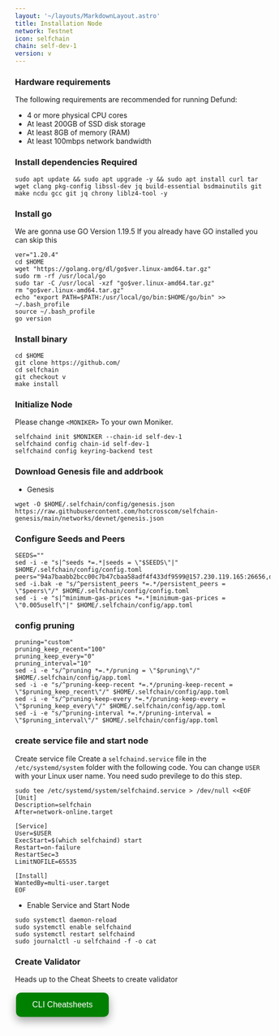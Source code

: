```yaml
---
layout: '~/layouts/MarkdownLayout.astro'
title: Installation Node
network: Testnet
icon: selfchain
chain: self-dev-1
version: v
---
```


### Hardware requirements

The following requirements are recommended for running Defund:

- 4 or more physical CPU cores
- At least 200GB of SSD disk storage
- At least 8GB of memory (RAM)
- At least 100mbps network bandwidth


### Install dependencies Required

```
sudo apt update && sudo apt upgrade -y && sudo apt install curl tar wget clang pkg-config libssl-dev jq build-essential bsdmainutils git make ncdu gcc git jq chrony liblz4-tool -y
```

### Install go

We are gonna use GO Version 1.19.5
If you already have GO installed you can skip this 

```
ver="1.20.4"
cd $HOME
wget "https://golang.org/dl/go$ver.linux-amd64.tar.gz"
sudo rm -rf /usr/local/go
sudo tar -C /usr/local -xzf "go$ver.linux-amd64.tar.gz"
rm "go$ver.linux-amd64.tar.gz"
echo "export PATH=$PATH:/usr/local/go/bin:$HOME/go/bin" >> ~/.bash_profile
source ~/.bash_profile
go version
```

### Install binary

```
cd $HOME
git clone https://github.com/
cd selfchain
git checkout v
make install
```

### Initialize Node

Please change `<MONIKER>` To your own Moniker.

```
selfchaind init $MONIKER --chain-id self-dev-1
selfchaind config chain-id self-dev-1
selfchaind config keyring-backend test
```

### Download Genesis file and addrbook

- Genesis

```
wget -O $HOME/.selfchain/config/genesis.json https://raw.githubusercontent.com/hotcrosscom/selfchain-genesis/main/networks/devnet/genesis.json
```

### Configure Seeds and Peers

```
SEEDS=""
sed -i -e "s|^seeds *=.*|seeds = \"$SEEDS\"|" $HOME/.selfchain/config/config.toml
peers="94a7baabb2bcc00c7b47cbaa58adf4f433df9599@157.230.119.165:26656,d3b5b6ca39c8c62152abbeac4669816166d96831@165.22.24.236:26656,35f478c534e2d58dc2c4acdf3eb22eeb6f23357f@165.232.125.66:26656"
sed -i.bak -e "s/^persistent_peers *=.*/persistent_peers = \"$peers\"/" $HOME/.selfchain/config/config.toml
sed -i -e "s|^minimum-gas-prices *=.*|minimum-gas-prices = \"0.005uself\"|" $HOME/.selfchain/config/app.toml
```

### config pruning

```
pruning="custom"
pruning_keep_recent="100"
pruning_keep_every="0"
pruning_interval="10"
sed -i -e "s/^pruning *=.*/pruning = \"$pruning\"/" $HOME/.selfchain/config/app.toml
sed -i -e "s/^pruning-keep-recent *=.*/pruning-keep-recent = \"$pruning_keep_recent\"/" $HOME/.selfchain/config/app.toml
sed -i -e "s/^pruning-keep-every *=.*/pruning-keep-every = \"$pruning_keep_every\"/" $HOME/.selfchain/config/app.toml
sed -i -e "s/^pruning-interval *=.*/pruning-interval = \"$pruning_interval\"/" $HOME/.selfchain/config/app.toml
```


### create service file and start node

Create service file
Create a `selfchaind.service` file in the `/etc/systemd/system` folder with the following code. 
You can change `USER` with your Linux user name. You need sudo previlege to do this step.

```
sudo tee /etc/systemd/system/selfchaind.service > /dev/null <<EOF
[Unit]
Description=selfchain
After=network-online.target

[Service]
User=$USER
ExecStart=$(which selfchaind) start
Restart=on-failure
RestartSec=3
LimitNOFILE=65535

[Install]
WantedBy=multi-user.target
EOF
```

- Enable Service and Start Node

```
sudo systemctl daemon-reload
sudo systemctl enable selfchaind
sudo systemctl restart selfchaind
sudo journalctl -u selfchaind -f -o cat
```
### Create Validator

Heads up to the Cheat Sheets to create validator

<a href="https://service.vinjan.xyz/testnet/selfchain/cheat" target="_blank">
  <button style="background-color: green; border: none; color: white; padding: 15px 32px; text-align: center; text-decoration: none; display: inline-block; font-size: 16px; margin: 4px 2px; cursor: pointer; border-radius: 10px; box-shadow: 0 8px 16px 0 rgba(0,0,0,0.2), 0 6px 20px 0 rgba(0,0,0,0.19);" onmouseover="this.style.boxShadow='0 0 0 4px rgba(0,255,0,0.5)'" onmouseout="this.style.boxShadow='0 8px 16px 0 rgba(0,0,0,0.2), 0 6px 20px 0 rgba(0,0,0,0.19)'">CLI Cheatsheets</button>
</a>
